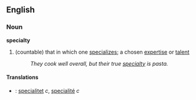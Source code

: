 ==English==
===Noun===
'''specialty'''
#(countable) that in which one [[specialize]]s; a chosen [[expertise]] or [[talent]]
#:''They cook well overall, but their true [[specialty]] is pasta.''
====Translations====
*{{sv}} : [[specialitet]] ''c'', [[specialité]] ''c''
